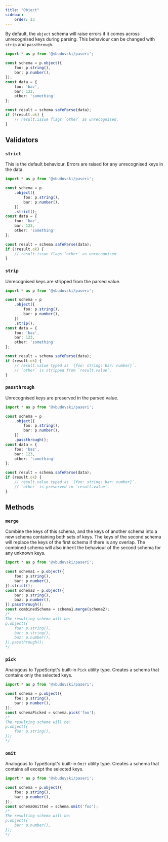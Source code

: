 ```yaml
---
title: "Object"
sidebar:
    order: 23
---
```


By default, the `object` schema will raise errors if it comes across unrecognised keys during parsing. This behaviour
can be changed with `strip` and `passthrough`.

```typescript
import * as p from '@vbudovski/paseri';

const schema = p.object({
    foo: p.string(),
    bar: p.number(),
});
const data = {
    foo: 'baz',
    bar: 123,
    other: 'something'
};

const result = schema.safeParse(data);
if (!result.ok) {
    // result.issue flags `other` as unrecognised.
}
```

## Validators

### `strict`

This is the default behaviour. Errors are raised for any unrecognised keys in the data.

```typescript
import * as p from '@vbudovski/paseri';

const schema = p
    .object({
        foo: p.string(),
        bar: p.number(),
    })
    .strict();
const data = {
    foo: 'baz',
    bar: 123,
    other: 'something'
};

const result = schema.safeParse(data);
if (!result.ok) {
    // result.issue flags `other` as unrecognised.
}
```

### `strip`

Unrecognised keys are stripped from the parsed value.

```typescript
import * as p from '@vbudovski/paseri';

const schema = p
    .object({
        foo: p.string(),
        bar: p.number(),
    })
    .strip();
const data = {
    foo: 'baz',
    bar: 123,
    other: 'something'
};

const result = schema.safeParse(data);
if (result.ok) {
    // result.value typed as `{foo: string; bar: number}`.
    // `other` is stripped from `result.value`.
}
```

### `passthrough`

Unrecognised keys are preserved in the parsed value.

```typescript
import * as p from '@vbudovski/paseri';

const schema = p
    .object({
        foo: p.string(),
        bar: p.number(),
    })
    .passthrough();
const data = {
    foo: 'baz',
    bar: 123,
    other: 'something'
};

const result = schema.safeParse(data);
if (result.ok) {
    // result.value typed as `{foo: string; bar: number}`.
    // `other` is preserved in `result.value`.
}
```

## Methods

### `merge`

Combine the keys of this schema, and the keys of another schema into a new schema containing both sets of keys. The keys
of the second schema will replace the keys of the first schema if there is any overlap. The combined schema will also
inherit the behaviour of the second schema for any unknown keys.

```typescript
import * as p from '@vbudovski/paseri';

const schema1 = p.object({
    foo: p.string(),
    bar: p.number(),
}).strict();
const schema2 = p.object({
    bar: p.string(),
    baz: p.number(),
}).passthrough();
const combinedSchema = schema1.merge(schema2);
/*
The resulting schema will be:
p.object({
    foo: p.string(),
    bar: p.string(),
    baz: p.number(),
}).passthrough();
*/
```

### `pick`

Analogous to TypeScript's built-in `Pick` utility type. Creates a schema that contains only the selected keys.

```typescript
import * as p from '@vbudovski/paseri';

const schema = p.object({
    foo: p.string(),
    bar: p.number(),
});
const schemaPicked = schema.pick('foo');
/*
The resulting schema will be:
p.object({
    foo: p.string(),
});
*/
```

### `omit`

Analogous to TypeScript's built-in `Omit` utility type. Creates a schema that contains all except the selected keys.

```typescript
import * as p from '@vbudovski/paseri';

const schema = p.object({
    foo: p.string(),
    bar: p.number(),
});
const schemaOmitted = schema.omit('foo');
/*
The resulting schema will be:
p.object({
    bar: p.number(),
});
*/
```
